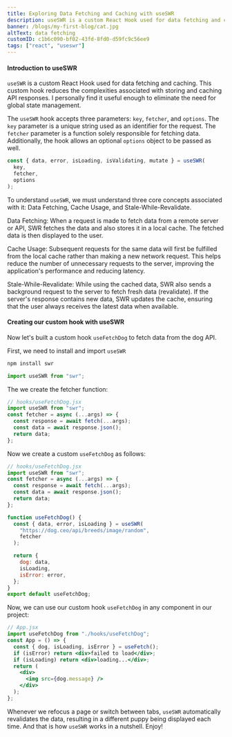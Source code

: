 ```yaml
---
title: Exploring Data Fetching and Caching with useSWR
description: useSWR is a custom React Hook used for data fetching and caching. This custom hook reduces the complexities associated with storing and caching API responses.
banner: /blogs/my-first-blog/cat.jpg
altText: data fetching
customID: c1b6c090-bf02-43fd-8fd0-d59fc9c56ee9
tags: ["react", "useswr"]
---
```


#### Introduction to useSWR

`useSWR` is a custom React Hook used for data fetching and caching. This custom hook reduces the complexities associated with storing and caching API responses. I personally find it useful enough to eliminate the need for global state management.

The `useSWR` hook accepts three parameters: `key`, `fetcher`, and `options`. The `key` parameter is a unique string used as an identifier for the request. The `fetcher` parameter is a function solely responsible for fetching data. Additionally, the hook allows an optional `options` object to be passed as well.

```jsx
const { data, error, isLoading, isValidating, mutate } = useSWR(
  key,
  fetcher,
  options
);
```

To understand `useSWR`, we must understand three core concepts associated with it: Data Fetching, Cache Usage, and Stale-While-Revalidate.

Data Fetching: When a request is made to fetch data from a remote server or API, SWR fetches the data and also stores it in a local cache. The fetched data is then displayed to the user.

Cache Usage: Subsequent requests for the same data will first be fulfilled from the local cache rather than making a new network request. This helps reduce the number of unnecessary requests to the server, improving the application's performance and reducing latency.

Stale-While-Revalidate: While using the cached data, SWR also sends a background request to the server to fetch fresh data (revalidate). If the server's response contains new data, SWR updates the cache, ensuring that the user always receives the latest data when available.

#### Creating our custom hook with useSWR

Now let's built a custom hook `useFetchDog` to fetch data from the dog API.

First, we need to install and import `useSWR`

```bash
npm install swr
```

```js
import useSWR from "swr";
```

The we create the fetcher function:

```jsx
// hooks/useFetchDog.jsx
import useSWR from "swr";
const fetcher = async (...args) => {
  const response = await fetch(...args);
  const data = await response.json();
  return data;
};
```

Now we create a custom `useFetchDog` as follows:

```js
// hooks/useFetchDog.jsx
import useSWR from "swr";
const fetcher = async (...args) => {
  const response = await fetch(...args);
  const data = await response.json();
  return data;
};

function useFetchDog() {
  const { data, error, isLoading } = useSWR(
    "https://dog.ceo/api/breeds/image/random",
    fetcher
  );

  return {
    dog: data,
    isLoading,
    isError: error,
  };
}
export default useFetchDog;
```

Now, we can use our custom hook `useFetchDog` in any component in our project:

```jsx
// App.jsx
import useFetchDog from "./hooks/useFetchDog";
const App = () => {
  const { dog, isLoading, isError } = useFetch();
  if (isError) return <div>failed to load</div>;
  if (isLoading) return <div>loading...</div>;
  return (
    <div>
      <img src={dog.message} />
    </div>
  );
};
```

Whenever we refocus a page or switch between tabs, `useSWR` automatically revalidates the data, resulting in a different puppy being displayed each time. And that is how `useSWR` works in a nutshell. Enjoy!
